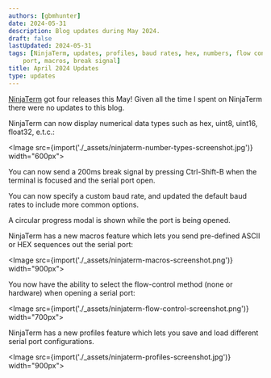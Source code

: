 ```yaml
---
authors: [gbmhunter]
date: 2024-05-31
description: Blog updates during May 2024.
draft: false
lastUpdated: 2024-05-31
tags: [NinjaTerm, updates, profiles, baud rates, hex, numbers, flow control, serial
    port, macros, break signal]
title: April 2024 Updates
type: updates
---
```


[NinjaTerm](https://ninjaterm.mbedded.ninja/) got four releases this May! Given all the time I spent on NinjaTerm there were no updates to this blog.

NinjaTerm can now display numerical data types such as hex, uint8, uint16, float32, e.t.c.:

<Image src={import('./_assets/ninjaterm-number-types-screenshot.jpg')} width="600px"></Image>

You can now send a 200ms break signal by pressing Ctrl-Shift-B when the terminal is focused and the serial port open.

You can now specify a custom baud rate, and updated the default baud rates to include more common options.

A circular progress modal is shown while the port is being opened.

NinjaTerm has a new macros feature which lets you send pre-defined ASCII or HEX sequences out the serial port:

<Image src={import('./_assets/ninjaterm-macros-screenshot.png')} width="900px"></Image>

You now have the ability to select the flow-control method (none or hardware) when opening a serial port:

<Image src={import('./_assets/ninjaterm-flow-control-screenshot.png')} width="700px"></Image>

NinjaTerm has a new profiles feature which lets you save and load different serial port configurations.

<Image src={import('./_assets/ninjaterm-profiles-screenshot.jpg')} width="900px"></Image>
